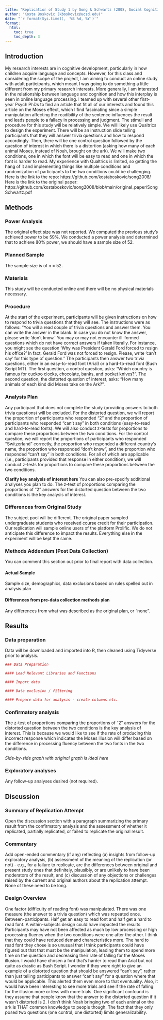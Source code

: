 ```yaml
---
title: "Replication of Study 1 by Song & Schwartz (2008, Social Cognition)"
author: "Kosta Boskovic (kboskovic@ucsd.edu)"
date: "`r format(Sys.time(), '%B %d, %Y')`"
format:
  html:
    toc: true
    toc_depth: 3
---
```


<!-- Replication reports should all use this template to standardize reporting across projects.  These reports will be public supplementary materials that accompany the summary report(s) of the aggregate results. -->

## Introduction

My research interests are in cognitive development, particularly in how children acquire language and concepts. However, for this class and considering the scope of the project, I am aiming to conduct an online study with adult participants, which meant I was going to do something a little different from my primary research interests. More generally, I am interested in the relationship between language and cognition and how this interplay is seen in online language processing. I teamed up with several other first-year Psych PhDs to find an article that fit all of our interests and found this article on the Moses effect, which I find fascinating since a simple manipulation affecting the readibility of the sentence influences the result and leads people to a fallacy in processing and judgment. 
The stimuli and procedure for this study will be relatively simple. We will likely use Qualtrics to design the experiment. There will be an instruction slide telling participants that they will answer trivia questions and how to respond accordingly. Then, there will be one control question followed by the question of interest in which there is a distortion (asking how many of each animal Moses, instead of Noah, brought on the ark). We will make two conditions, one in which the font will be easy to read and one in which the font is harder to read. My experience with Qualtrics is limited, so getting the hang of it and implementing things like multiple conditions and randomization of participants to the two conditions could be challenging.
Here is the link to the repo: https://github.com/kostaboskovic/song2008/
Here is the link to the original paper: https://github.com/kostaboskovic/song2008/blob/main/original_paper/SongSchwartz.pdf


## Methods

### Power Analysis

The original effect size was not reported. We computed the previous study's achieved power to be 59%. We conducted a power analysis and determined that to achieve 80% power, we should have a sample size of 52.

### Planned Sample

The sample size is of n = 52.

### Materials

This study will be conducted online and there will be no physical materials necessary.

### Procedure	

At the start of the experiment, participants will be given instructions on how to respond to trivia questions that they will see. The instructions were as follows: “You will a read couple of trivia questions and answer them. You can write the answer in the blank. In case you do not know the answer, please write 'don't know.' You may or may not encounter ill-formed questions which do not have correct answers if taken literally. For instance, you might see the question 'Why was President Gerald Ford forced to resign his office?' In fact, Gerald Ford was not forced to resign. Please, write 'can't say' for this type of question." The participants then answer two trivia questions, either in an easy-to-read font (Arial) or a hard-to-read font (Bush Script MT). The first question, a control question, asks: “Which country is famous for cuckoo clocks, chocolate, banks, and pocket knives?". The second question, the distorted question of interest, asks: “How many animals of each kind did Moses take on the Ark?".

### Analysis Plan

Any participant that does not complete the study (providing answers to both trivia questions) will be excluded. 
For the distorted question, we will report the proportion of participants who responded "2" and the proportion of participants who responded "can't say" in both conditions (easy-to-read and hard-to-read fonts). We will also conduct z-tests for proportions to compare these proportions between the two conditions.
For the control question, we will report the proportions of participants who responded "Switzerland" correctly, the proportion who responded a different country's name, the proportion who responded "don't know", and the proportion who responded "can't say" in both conditions. For all of which are applicable (i.e., participants provided that response in either condition), we will conduct z-tests for proportions to compare these proportions between the two conditions.

**Clarify key analysis of interest here**  You can also pre-specify additional analyses you plan to do.
The z-test of proportions comparing the proportions of "2" answers for the distorted question between the two conditions is the key analysis of interest.

### Differences from Original Study

The subject pool will be different. The original paper sampled undergraduate students who received course credit for their participation. Our replication will sample online users of the platform Prolific. We do not anticipate this difference to impact the results. Everything else in the experiment will be kept the same.

### Methods Addendum (Post Data Collection)

You can comment this section out prior to final report with data collection.

#### Actual Sample
  Sample size, demographics, data exclusions based on rules spelled out in analysis plan

#### Differences from pre-data collection methods plan
  Any differences from what was described as the original plan, or “none”.


## Results


### Data preparation

Data will be downloaded and imported into R, then cleaned using Tidyverse prior to analysis.
	
```r
### Data Preparation

#### Load Relevant Libraries and Functions

#### Import data

#### Data exclusion / filtering

#### Prepare data for analysis - create columns etc.
```

### Confirmatory analysis

The z-test of proportions comparing the proportions of "2" answers for the distorted question between the two conditions is the key analysis of interest. This is because we would like to see if the rate of producing this incorrect response which indicates the Moses Illusion will differ based on the difference in processing fluency between the two fonts in the two conditions.

*Side-by-side graph with original graph is ideal here*

### Exploratory analyses

Any follow-up analyses desired (not required).  

## Discussion

### Summary of Replication Attempt

Open the discussion section with a paragraph summarizing the primary result from the confirmatory analysis and the assessment of whether it replicated, partially replicated, or failed to replicate the original result.  

### Commentary

Add open-ended commentary (if any) reflecting (a) insights from follow-up exploratory analysis, (b) assessment of the meaning of the replication (or not) - e.g., for a failure to replicate, are the differences between original and present study ones that definitely, plausibly, or are unlikely to have been moderators of the result, and (c) discussion of any objections or challenges raised by the current and original authors about the replication attempt.  None of these need to be long.

### Design Overview
One factor (difficulty of reading font) was manipulated.
There was one measure (the answer to a trivia question) which was repeated once.
Between-participants. Half get an easy to read font and half get a hard to read font.
A within-subjects design could have impacted the results. Participants may have not been affected as much by low processing or high processing fluency when the two conditions were one after the other.
I think that they could have reduced demand characteristics more. The hard to read font they chose is so unusual that I think participants could have figured out that that must be the manipulation, leading them to spend more time on the question and decreasing their rate of falling for the Moses illusion. I would have chosen a font that's harder to read than Arial but not quite as drastic as Bush Script.
I wonder if they were right to give an example of a distorted question that should be answered "can't say", rather than just telling participants to answer "can't say" for a question where that would be applicable. This alerted them even more to that eventuality. Also, it would have been interesting to see more trials and see if the rate of falling for the illusion more or less with more trials. 
One significant confound is they assume that people know that the answer to the distorted question if it wasn't distorted is 2. I don't think Noah bringing two of each animal on the ark is THAT common knowledge to people though. The fact that they only posed two questions (one control, one distorted) limits generalizability.
